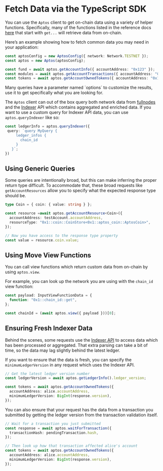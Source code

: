 
# Fetch Data via the TypeScript SDK

You can use the `Aptos` client to get on-chain data using a variety of helper functions. Specifically, many of the functions listed in the reference docs [here](https://aptos-labs.github.io/aptos-ts-sdk/@aptos-labs/ts-sdk-1.12.2/classes/Aptos.html) that start with `get...` will retrieve data from on-chain.

Here’s an example showing how to fetch common data you may need in your application:

```ts filename="fetch-data.ts"
const aptosConfig = new AptosConfig({ network: Network.TESTNET });
const aptos = new Aptos(aptosConfig);

const fund = await aptos.getAccountInfo({ accountAddress: "0x123" });
const modules = await aptos.getAccountTransactions({ accountAddress: "0x123" });
const tokens = await aptos.getAccountOwnedTokens({ accountAddress: "0x123" });
```

<Callout type="info">
Many queries have a parameter named `options` to customize the results, use it to get specifically what you are looking for.
</Callout>

The `Aptos` client can out of the box query both network data from [fullnodes](https://api.mainnet.aptoslabs.com/v1/spec#/) and the [Indexer](https://cloud.hasura.io/public/graphiql?endpoint=https://api.mainnet.aptoslabs.com/v1/graphql) API which contains aggregated and enriched data. If you want to use a custom query for Indexer API data, you can use `aptos.queryIndexer` like so:

```ts filename="fetch-data.ts"
const ledgerInfo = aptos.queryIndexer({
 query: `query MyQuery {
     ledger_infos {
       chain_id
     }
   }`;
})
```

## Using Generic Queries

Some queries are intentionally broad, but this can make inferring the proper return type difficult. To accommodate that, these broad requests like `getAccountResources` allow you to specify what the expected response type should be. 

```ts filename="fetch-data.ts"
type Coin = { coin: { value: string } };

const resource =await aptos.getAccountResource<Coin>({
  accountAddress: testAccount.accountAddress,
  resourceType: "0x1::coin::CoinStore<0x1::aptos_coin::AptosCoin>",
});

// Now you have access to the response type property
const value = resource.coin.value;
```

## Using Move View Functions

You can call view functions which return custom data from on-chain by using `aptos.view`. 

For example, you can look up the network you are using with the `chain_id` view function:

```ts filename="fetch-data.ts"
const payload: InputViewFunctionData = {
  function: "0x1::chain_id::get",
};

const chainId = (await aptos.view({ payload }))[0];
```

## Ensuring Fresh Indexer Data

Behind the scenes, some requests use the [Indexer API](../../indexer.mdx) to access data which has been processed or aggregated. That extra parsing can take a bit of time, so the data may lag slightly behind the latest ledger.

If you want to ensure that the data is fresh, you can specify the `minimumLedgerVersion` in any request which uses the Indexer API. 

```ts filename="fetch-data.ts"
// Get the latest ledger version number
const ledgerVersion = await aptos.getLedgerInfo().ledger_version;

const tokens = await aptos.getAccountOwnedTokens({
  accountAddress: alice.accountAddress,
  minimumLedgerVersion: BigInt(response.version),
});
```

You can also ensure that your request has the data from a transaction you submitted by getting the ledger version from the transaction validation itself. 

```ts filename="fetch-data.ts"
// Wait for a transaction you just submitted
const response = await aptos.waitForTransaction({
  transactionHash: pendingTransaction.hash,
});

// Then look up how that transaction affected alice's account
const tokens = await aptos.getAccountOwnedTokens({
  accountAddress: alice.accountAddress,
  minimumLedgerVersion: BigInt(response.version),
});
```